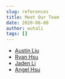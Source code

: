 ```yaml
---
slug: references
title: Meet Our Team
date: 2020-06-08
author: wutali
tags: []
---
```

* [Austin Liu](https://www.instagram.com/astn.0820_/)
* [Ryan Hsu](https://www.instagram.com/astn.0820_/)
* [Jaden Li](https://www.instagram.com/ryan.rryyaann/)
* [Angel Hsu](https://www.instagram.com/anchihsu_0120/)